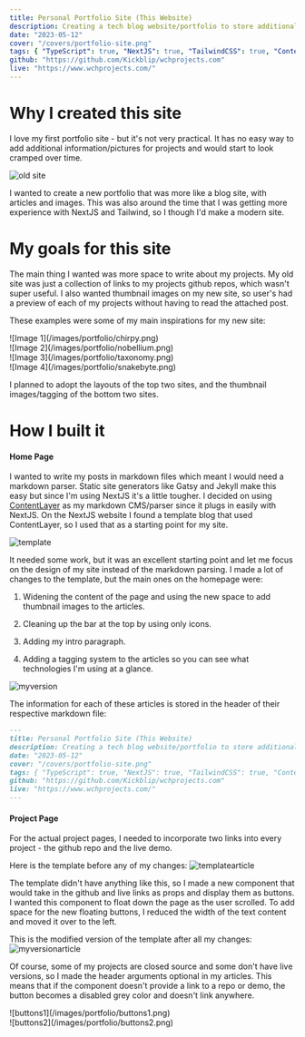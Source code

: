 ```yaml
---
title: Personal Portfolio Site (This Website)
description: Creating a tech blog website/portfolio to store additional information about my projects.
date: "2023-05-12"
cover: "/covers/portfolio-site.png"
tags: { "TypeScript": true, "NextJS": true, "TailwindCSS": true, "ContentLayer": true }
github: "https://github.com/Kickblip/wchprojects.com"
live: "https://www.wchprojects.com/"
---
```


# Why I created this site

I love my first portfolio site - but it's not very practical. 
It has no easy way to add additional information/pictures for projects and would start to look cramped over time.

![old site](/images/portfolio/old-site.gif)

I wanted to create a new portfolio that was more like a blog site, with articles and images. 
This was also around the time that I was getting more experience with NextJS and Tailwind, so I though I'd make a modern site.

# My goals for this site

The main thing I wanted was more space to write about my projects. My old site was just a collection of links to my projects github repos, which wasn't super useful.
I also wanted thumbnail images on my new site, so user's had a preview of each of my projects without having to read the attached post.

These examples were some of my main inspirations for my new site:

<div class="grid sm:grid-cols-2 grid-cols-1 gap-2">
    <div className="sm:h-48 h-64">![Image 1](/images/portfolio/chirpy.png)</div>
    <div className="sm:h-48 h-64">![Image 2](/images/portfolio/nobellium.png)</div>
    <div className="sm:h-48 h-64">![Image 3](/images/portfolio/taxonomy.png)</div>
    <div className="sm:h-48 h-64">![Image 4](/images/portfolio/snakebyte.png)</div>
</div>

I planned to adopt the layouts of the top two sites, and the thumbnail images/tagging of the bottom two sites.

# How I built it

#### Home Page

I wanted to write my posts in markdown files which meant I would need a markdown parser.
Static site generators like Gatsy and Jekyll make this easy but since I'm using NextJS it's a little tougher.
I decided on using <a href="https://www.contentlayer.dev/" target="_blank">ContentLayer</a> as my markdown CMS/parser since it plugs in easily with NextJS.
On the NextJS website I found a template blog that used ContentLayer, so I used that as a starting point for my site.

![template](/images/portfolio/template.png)

It needed some work, but it was an excellent starting point and let me focus on the design of my site instead of the markdown parsing. 
I made a lot of changes to the template, but the main ones on the homepage were:

1. Widening the content of the page and using the new space to add thumbnail images to the articles.

2. Cleaning up the bar at the top by using only icons.

3. Adding my intro paragraph.

4. Adding a tagging system to the articles so you can see what technologies I'm using at a glance.

![myversion](/images/portfolio/myversion.jpeg)

The information for each of these articles is stored in the header of their respective markdown file:

```md
---
title: Personal Portfolio Site (This Website)
description: Creating a tech blog website/portfolio to store additional information about my projects.
date: "2023-05-12"
cover: "/covers/portfolio-site.png"
tags: { "TypeScript": true, "NextJS": true, "TailwindCSS": true, "ContentLayer": true }
github: "https://github.com/Kickblip/wchprojects.com"
live: "https://www.wchprojects.com/"
---
```

#### Project Page

For the actual project pages, I needed to incorporate two links into every project - the github repo and the live demo.

Here is the template before any of my changes:
![templatearticle](/images/portfolio/templatearticle.png)

The template didn't have anything like this, so I made a new component that would take in the github and live links as props and display them as buttons. 
I wanted this component to float down the page as the user scrolled.
To add space for the new floating buttons, I reduced the width of the text content and moved it over to the left.

This is the modified version of the template after all my changes:
![myversionarticle](/images/portfolio/myversionarticle.gif)

Of course, some of my projects are closed source and some don't have live versions, so I made the header arguments optional in my articles.
This means that if the component doesn't provide a link to a repo or demo, the button becomes a disabled grey color and doesn't link anywhere.

<div className="flex">
    <div className="w-1/2">![buttons1](/images/portfolio/buttons1.png)</div>
    <div className="w-1/2">![buttons2](/images/portfolio/buttons2.png)</div>
</div>
